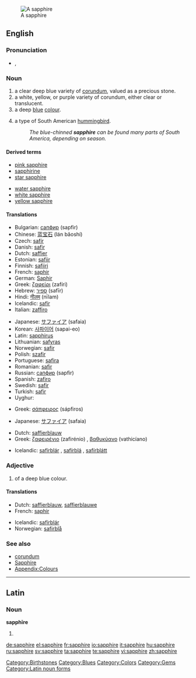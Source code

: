 [[Image:Szafir, RPA.jpg|thumb|A sapphire]]
==English==
{{wikipedia}}
===Pronunciation===
* {{a|UK}} {{IPA|/ˈsæf.aɪ.ə(ɹ)/}}, {{SAMPA|/"s{f.aI.@(r)/}}
{{rfap}}

===Noun===
{{en-noun}}

# a clear deep blue variety of [[corundum]], valued as a precious stone.
# a white, yellow, or purple variety of corundum, either clear or translucent.
# a deep [[blue]] [[colour]].
#:{{colour panel|164771}}
# a type of South American [[hummingbird]].
#: ''The blue-chinned '''sapphire''' can be found many parts of South America, depending on season.''

====Derived terms====
{{rel-top|Derived terms}}
* [[pink sapphire]]
* [[sapphirine]]
* [[star sapphire]]
{{rel-mid}}
* [[water sapphire]]
* [[white sapphire]]
* [[yellow sapphire]]
{{rel-bottom}}

====Translations====
{{trans-top|gem}}
* Bulgarian: [[сапфир]] (sapfir)
* Chinese: [[蓝]][[宝石]] (lán bǎoshí)
* Czech: [[safír]] {{m}}
* Danish: [[safir]] {{c}}
* Dutch: [[saffier]] {{m}}
* Estonian: [[safiir]]
* Finnish: [[safiiri]]
* French: [[saphir]] {{m}}
* German: [[Saphir]]
* Greek: [[ζαφείρι]] (zafíri) {{n}}
* Hebrew: [[ספיר]] (safīr)
* Hindi: [[नीलम]] (nīlam) {{m}}
* Icelandic: [[safír]] {{m}}
* Italian: [[zaffiro]] {{m}}
{{trans-mid}}
* Japanese: [[サファイア]] (safaia)
* Korean: [[사파이어]] (sapai-eo)
* Latin: [[sapphirus]] {{f}}
* Lithuanian: [[safyras]]
* Norwegian: [[safir]]
* Polish: [[szafir]] {{m}}
* Portuguese: [[safira]] {{f}}
* Romanian: [[safir]]
* Russian: [[сапфир]] (sapfir) {{m}}
* Spanish: [[zafiro]] {{m}}
* Swedish: [[safir]] {{c}}
* Turkish: [[safir]]
* Uyghur: {{ug-Arab|[[كۆك]] [[ياقۇت]]}}
{{trans-bottom}}

{{trans-top|corundum}}
* Greek: [[σάπφειρος]] (sápfiros) {{m}}
{{trans-mid}}
* Japanese: [[サファイア]] (safaia)
{{trans-bottom}}

{{trans-top|colour}}
* Dutch: [[saffierblauw]] {{n}}
* Greek: [[ζαφειρένιο]] (zafirénio) {{n}}, [[βαθυκύανο]] (vathicíano) {{n}}
{{trans-mid}}
* Icelandic: [[safírblár]] {{m}}, [[safírblá]] {{f}}, [[safírblátt]] {{n}}
{{trans-bottom}}

{{trans-top|type of hummingbird}}
{{trans-mid}}
{{trans-bottom}}

===Adjective===
{{en-adj}}

# of a deep blue colour.

====Translations====
{{trans-top|colour}}
* Dutch: [[saffierblauw]], [[saffierblauwe]]
* French: [[saphir]] {{m|f}}
{{trans-mid}}
* Icelandic: [[safírblár]]
* Norwegian: [[safirblå]]
{{trans-bottom}}

===See also===
* [[corundum]]
* [[Sapphire]]
* [[Appendix:Colours]]

[[Category:Birthstones]]
[[Category:Blues]]
[[Category:Colors]]
[[Category:Gems]]

----

==Latin==

===Noun===
'''sapphīre''' {{f}}

# {{inflection of|sapphirus#Latin|sapphīrus|voc|s}}

[[Category:Latin noun forms]]

[[de:sapphire]]
[[el:sapphire]]
[[fr:sapphire]]
[[io:sapphire]]
[[it:sapphire]]
[[hu:sapphire]]
[[ru:sapphire]]
[[sv:sapphire]]
[[ta:sapphire]]
[[te:sapphire]]
[[vi:sapphire]]
[[zh:sapphire]]